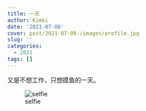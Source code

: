 ```yaml
---
title: 一天
author: Kimki
date: '2021-07-08'
cover: post/2021-07-08-/images/profile.jpg
slug: ''
categories:
  - 2021
tags: []
---
```



又是不想工作，只想摸鱼的一天。


![selfie](images/profile.jpg)